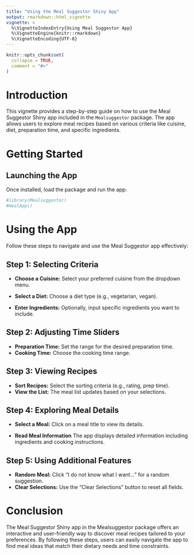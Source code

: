 ```yaml
---
title: "Using the Meal Suggestor Shiny App"
output: rmarkdown::html_vignette
vignette: >
  %\VignetteIndexEntry{Using Meal Suggestor App}
  %\VignetteEngine{knitr::rmarkdown}
  %\VignetteEncoding{UTF-8}
---
```


```r
knitr::opts_chunk$set(
  collapse = TRUE,
  comment = "#>"
)
```

# Introduction

This vignette provides a step-by-step guide on how to use the Meal Suggestor Shiny app included in the `Mealsuggestor` package. The app allows users to explore meal recipes based on various criteria like cuisine, diet, preparation time, and specific ingredients.

# Getting Started


## Launching the App


Once installed, load the package and run the app:

```r
#library(Mealsuggestor)
#mealApp()
```



# Using the App

Follow these steps to navigate and use the Meal Suggestor app effectively:


## Step 1: Selecting Criteria

- **Choose a Cuisine:** Select your preferred cuisine from the dropdown menu.
- **Select a Diet:** Choose a diet type (e.g., vegetarian, vegan).

- **Enter Ingredients:** Optionally, input specific ingredients you want to include.

## Step 2: Adjusting Time Sliders

- **Preparation Time:** Set the range for the desired preparation time.
- **Cooking Time:** Choose the cooking time range.

## Step 3: Viewing Recipes

- **Sort Recipes:** Select the sorting criteria (e.g., rating, prep time).
 - **View the List:** The meal list updates based on your selections.

## Step 4: Exploring Meal Details

- **Select a Meal:** Click on a meal title to view its details.

- **Read Meal Information** The app displays detailed information including ingredients and cooking instructions.


## Step 5: Using Additional Features

 - **Random Meal:** Click "I do not know what I want..." for a random suggestion.
 - **Clear Selections:** Use the "Clear Selections" button to reset all fields.


# Conclusion


The Meal Suggestor Shiny app in the Mealsuggestor package offers an interactive and user-friendly way to discover meal recipes tailored to your preferences. By following these steps, users can easily navigate the app to find meal ideas that match their dietary needs and time constraints.

